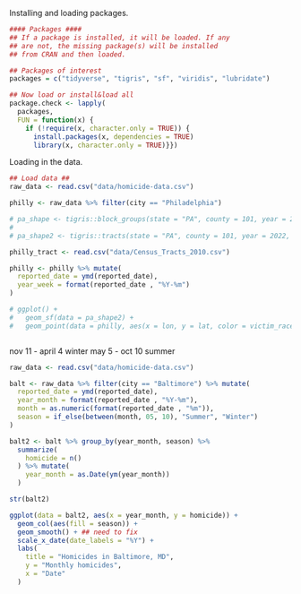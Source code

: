 

Installing and loading packages.
```r
#### Packages ####
## If a package is installed, it will be loaded. If any 
## are not, the missing package(s) will be installed 
## from CRAN and then loaded.

## Packages of interest
packages = c("tidyverse", "tigris", "sf", "viridis", "lubridate")

## Now load or install&load all
package.check <- lapply(
  packages,
  FUN = function(x) {
    if (!require(x, character.only = TRUE)) {
      install.packages(x, dependencies = TRUE)
      library(x, character.only = TRUE)}})
```


Loading in the data.
```r
## Load data ##
raw_data <- read.csv("data/homicide-data.csv")

philly <- raw_data %>% filter(city == "Philadelphia")

# pa_shape <- tigris::block_groups(state = "PA", county = 101, year = 2022, cb = F, class = "sf")
# 
# pa_shape2 <- tigris::tracts(state = "PA", county = 101, year = 2022, cb = F, class = "sf")

philly_tract <- read.csv("data/Census_Tracts_2010.csv")

philly <- philly %>% mutate(
  reported_date = ymd(reported_date),
  year_week = format(reported_date , "%Y-%m")
)

```



```r
# ggplot() + 
#   geom_sf(data = pa_shape2) + 
#   geom_point(data = philly, aes(x = lon, y = lat, color = victim_race))



```
nov 11 - april 4 winter
may 5 - oct 10 summer
```r

raw_data <- read.csv("data/homicide-data.csv")

balt <- raw_data %>% filter(city == "Baltimore") %>% mutate(
  reported_date = ymd(reported_date),
  year_month = format(reported_date , "%Y-%m"), 
  month = as.numeric(format(reported_date , "%m")), 
  season = if_else(between(month, 05, 10), "Summer", "Winter")
)

balt2 <- balt %>% group_by(year_month, season) %>% 
  summarize(
    homicide = n()
  ) %>% mutate(
    year_month = as.Date(ym(year_month))
  )

str(balt2)
```


```r
ggplot(data = balt2, aes(x = year_month, y = homicide)) +
  geom_col(aes(fill = season)) + 
  geom_smooth() + ## need to fix
  scale_x_date(date_labels = "%Y") + 
  labs(
    title = "Homicides in Baltimore, MD", 
    y = "Monthly homicides",
    x = "Date"
  ) 



```